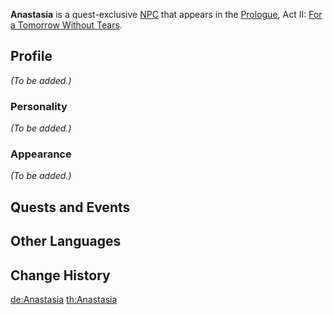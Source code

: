 {{Character Infobox
|type             = Quest
|image            = NPC Anastasia.png
|region           = Mondstadt
|region2          = Snezhnaya
|affiliation      = Fatui
|title            = Fatui Diplomat
}}
'''Anastasia''' is a quest-exclusive [[NPC]] that appears in the [[Prologue]], Act II: [[For a Tomorrow Without Tears]].

==Profile==
<!-- detailed story/lore information goes here -->
''(To be added.)''

===Personality===
''(To be added.)''

===Appearance===
''(To be added.)''

==Quests and Events==
{{Quests and Events}}

==Other Languages==
{{Other Languages|default_hidden = 1
|en      = Anastasia
|zhs     = 安娜斯塔西娅
|zhs_rm  = Ānnàsītǎxīyà
|zht     = 安娜斯塔西婭
|zht_rm  = Ānnàsītǎxīyà
|ja      = アナスタシア
|ja_rm   = Anasutashia
|ko      = 아나스타샤
|ko_rm   = Anaseutasya
|es      = Anastasia
|fr      = Anastasia
|ru      = Анастасия
|th      = Anastasia
|vi      = Anastasia
|de      = Anastasia
|id      = Anastasia
|pt      = Anastasia
|tr      = 
|it      = 
}}

==Change History==
{{Change History|1.0}}

[[de:Anastasia]]
[[th:Anastasia]]